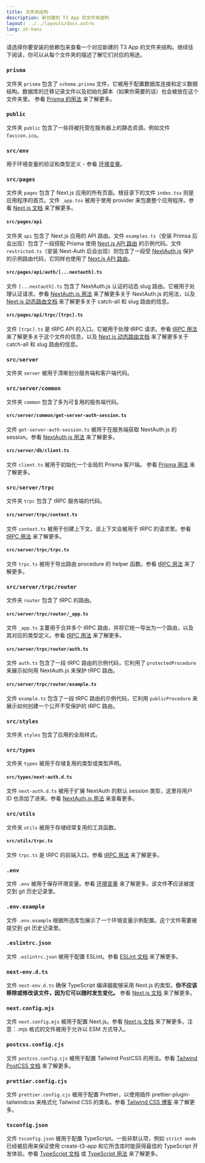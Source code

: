```yaml
---
title: 文件夹结构
description: 新创建的 T3 App 的文件夹结构
layout: ../../layouts/docs.astro
lang: zh-hans
---
```



请选择你要安装的依赖包来查看一个对应新建的 T3 App 的文件夹结构。继续往下阅读，你可以从每个文件夹的描述了解它们对应的用途。

<Form />

<Diagram />

<div data-components="prisma">

### `prisma`

文件夹 `prisma` 包含了 `schema.prisma` 文件，它被用于配置数据库连接和定义数据结构。数据库的迁移记录文件以及初始化脚本（如果你需要的话）也会被放在这个文件夹里。 参看 [Prisma 的用法](/zh-hans/usage/prisma) 来了解更多。

</div>
<div>

### `public`

文件夹 `public` 包含了一些将被托管在服务器上的静态资源。例如文件 `favicon.ico`。

</div>
<div>

### `src/env`

用于环境变量的验证和类型定义 - 参看 [环境变量](/zh-hans/usage/env-variables)。

</div>
<div>

### `src/pages`

文件夹 `pages` 包含了 Next.js 应用的所有页面。根目录下的文件 `index.tsx` 则是应用程序的首页。文件 `_app.tsx` 被用于使用 provider 来包裹整个应用程序。参看 [Next.js 文档](https://nextjs.org/docs/basic-features/pages) 来了解更多。

</div>
<div data-components="nextauth trpc">

#### `src/pages/api`

文件夹 `api` 包含了 Next.js 应用的 API 路由。文件 `examples.ts`（安装 Primsa 后会出现）包含了一段搭配 Prisma 使用 [Next.js API 路由](https://nextjs.org/docs/api-routes/introduction) 的示例代码。文件 `restricted.ts`（安装 Next-Auth 后会出现）则包含了一段受 [NextAuth.js](https://next-auth.js.org/) 保护的示例路由代码，它同样也使用了 [Next.js API 路由](https://nextjs.org/docs/api-routes/introduction)。

</div>
<div data-components="nextauth">

#### `src/pages/api/auth/[...nextauth].ts`

文件 `[...nextauth].ts` 包含了 NextAuth.js 认证的动态 slug 路由。它被用于处理认证请求。参看 [NextAuth.js 用法](/zh-hans/usage/next-auth) 来了解更多关于 NextAuth.js 的用法，以及 [Next.js 动态路由文档](https://nextjs.org/docs/routing/dynamic-routes) 来了解更多关于 catch-all 和 slug 路由的信息。

</div>
<div data-components="trpc">

#### `src/pages/api/trpc/[trpc].ts`

文件 `[trpc].ts` 是 tRPC API 的入口。它被用于处理 tRPC 请求。参看 [tRPC 用法](/zh-hans/usage/trpc#-pagesapitrpctrpcts) 来了解更多关于这个文件的信息，以及 [Next.js 动态路由文档](https://nextjs.org/docs/routing/dynamic-routes) 来了解更多关于 catch-all 和 slug 路由的信息。

</div>
<div data-components="trpc prisma">

### `src/server`

文件夹 `server` 被用于清晰划分服务端和客户端代码。

</div>
<div data-components="nextauth+trpc">

### `src/server/common`

文件夹 `common` 包含了多为可复用的服务端代码。

</div>
<div data-components="nextauth+trpc">

#### `src/server/common/get-server-auth-session.ts`

文件 `get-server-auth-session.ts` 被用于在服务端获取 NextAuth.js 的 session。参看 [NextAuth.js 用法](/zh-hans/usage/next-auth#搭配-trpc-的用法) 来了解更多。

</div>
<div data-components="prisma">

#### `src/server/db/client.ts`

文件 `client.ts` 被用于初始化一个全局的 Prisma 客户端。 参看 [Prisma 用法](/zh-hans/usage/prisma#prisma-客户端) 来了解更多。

</div>
<div data-components="trpc">

### `src/server/trpc`

文件夹 `trpc` 包含了 tRPC 服务端的代码。

</div>
<div data-components="trpc">

#### `src/server/trpc/context.ts`

文件 `context.ts` 被用于创建上下文，该上下文会被用于 tRPC 的请求里。参看 [tRPC 用法](/zh-hans/usage/trpc#-servertrpccontextts) 来了解更多。

</div>
<div data-components="trpc">

#### `src/server/trpc/trpc.ts`

文件 `trpc.ts` 被用于导出路由 procedure 的 helper 函数。参看 [tRPC 用法](/zh-hans/usage/trpc#-servertrpctrpcts) 来了解更多。

</div>
<div data-components="trpc">

### `src/server/trpc/router`

文件夹 `router` 包含了 tRPC 的路由。

</div>
<div data-components="trpc">

#### `src/server/trpc/router/_app.ts`

文件 `_app.ts` 主要用于合并多个 tRPC 路由，并将它统一导出为一个路由，以及其对应的类型定义。参看 [tRPC 用法](/zh-hans/usage/trpc#-servertrpcrouterts) 来了解更多。

</div>
<div data-components="nextauth+trpc">

#### `src/server/trpc/router/auth.ts`

文件 `auth.ts` 包含了一段 tRPC 路由的示例代码，它利用了 `protectedProcedure` 来展示如何用 NextAuth.js 来保护 tRPC 路由。

</div>
<div data-components="trpc">

#### `src/server/trpc/router/example.ts`

文件 `example.ts` 包含了一段 tRPC 路由的示例代码，它利用 `publicProcedure` 来展示如何创建一个公开不受保护的 tRPC 路由。

</div>
<div>

### `src/styles`

文件夹 `styles` 包含了应用的全局样式。

</div>
<div data-components="nextauth">

### `src/types`

文件夹 `types` 被用于存储复用的类型或类型声明。

</div>
<div data-components="nextauth">

#### `src/types/next-auth.d.ts`

文件 `next-auth.d.ts` 被用于扩展 NextAuth 的默认 session 类型，这里将用户 ID 也添加了进来。参看 [NextAuth.js 用法](/zh-hans/usage/next-auth#在-session-中添加-userid) 来查看更多。

</div>
<div data-components="trpc">

### `src/utils`

文件夹 `utils` 被用于存储经常复用的工具函数。

</div>
<div data-components="trpc">

#### `src/utils/trpc.ts`

文件 `trpc.ts` 是 tRPC 的前端入口。参看 [tRPC 用法](/zh-hans/usage/trpc#-utilstrpcts) 来了解更多。

</div>
<div>

### `.env`

文件 `.env` 被用于保存环境变量。参看 [环境变量](/zh-hans/usage/env-variables) 来了解更多。该文件**不**应该被提交到 git 历史记录里。

</div>
<div>

### `.env.example`

文件 `.env.example` 根据所选库包展示了一个环境变量示例配置。这个文件需要被提交到 git 历史记录里。

</div>
<div>

### `.eslintrc.json`

文件 `.eslintrc.json` 被用于配置 ESLint。参看 [ESLint 文档](https://eslint.org/docs/latest/user-guide/configuring/configuration-files) 来了解更多。

</div>
<div>

### `next-env.d.ts`

文件 `next-env.d.ts` 确保 TypeScript 编译器能够采用 Next.js 的类型。**你不应该移除或修改该文件，因为它可以随时发生变化。** 参看 [Next.js 文档](https://nextjs.org/docs/basic-features/typescript#existing-projects) 来了解更多。

</div>
<div>

### `next.config.mjs`

文件 `next.config.mjs` 被用于配置 Next.js。参看 [Next.js 文档](https://nextjs.org/docs/api-reference/next.config.js/introduction) 来了解更多。注意：.mjs 格式的文件被用于允许以 ESM 方式导入。

</div>
<div data-components="tailwind">

### `postcss.config.cjs`

文件 `postcss.config.cjs` 被用于配置 Tailwind PostCSS 的用法。参看 [Tailwind PostCSS 文档](https://tailwindcss.com/docs/installation/using-postcss) 来了解更多。

</div>
<div data-components="tailwind">

### `prettier.config.cjs`

文件 `prettier.config.cjs` 被用于配置 Prettier，以使用插件 prettier-plugin-tailwindcss 来格式化 Tailwind CSS 的类名。参看 [Tailwind CSS 博客](https://tailwindcss.com/blog/automatic-class-sorting-with-prettier) 来了解更多。

</div>
<div>

### `tsconfig.json`

文件 `tsconfig.json` 被用于配置 TypeScript。一些非默认项，例如 `strict mode` 已经被启用来保证使用 create-t3-app 和它所含库时能获得最佳的 TypeScript 开发体验。参看 [TypeScript 文档](https://www.typescriptlang.org/docs/handbook/tsconfig-json.html) 或 [TypeScript 用法](/zh-hans/usage/typescript) 来了解更多。

</div>
